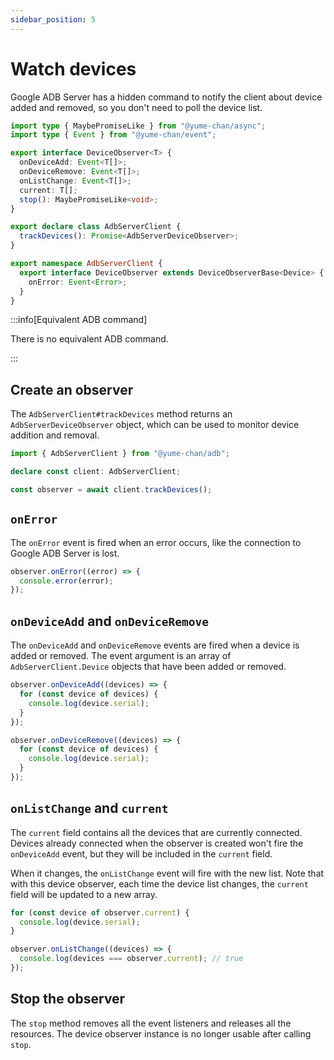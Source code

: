 ```yaml
---
sidebar_position: 5
---
```


# Watch devices

Google ADB Server has a hidden command to notify the client about device added and removed, so you don't need to poll the device list.

```ts
import type { MaybePromiseLike } from "@yume-chan/async";
import type { Event } from "@yume-chan/event";

export interface DeviceObserver<T> {
  onDeviceAdd: Event<T[]>;
  onDeviceRemove: Event<T[]>;
  onListChange: Event<T[]>;
  current: T[];
  stop(): MaybePromiseLike<void>;
}

export declare class AdbServerClient {
  trackDevices(): Promise<AdbServerDeviceObserver>;
}

export namespace AdbServerClient {
  export interface DeviceObserver extends DeviceObserverBase<Device> {
    onError: Event<Error>;
  }
}
```

:::info[Equivalent ADB command]

There is no equivalent ADB command.

:::

## Create an observer

The `AdbServerClient#trackDevices` method returns an `AdbServerDeviceObserver` object, which can be used to monitor device addition and removal.

```ts transpile
import { AdbServerClient } from "@yume-chan/adb";

declare const client: AdbServerClient;

const observer = await client.trackDevices();
```

## `onError`

The `onError` event is fired when an error occurs, like the connection to Google ADB Server is lost.

```ts transpile
observer.onError((error) => {
  console.error(error);
});
```

## `onDeviceAdd` and `onDeviceRemove`

The `onDeviceAdd` and `onDeviceRemove` events are fired when a device is added or removed. The event argument is an array of `AdbServerClient.Device` objects that have been added or removed.

```ts transpile
observer.onDeviceAdd((devices) => {
  for (const device of devices) {
    console.log(device.serial);
  }
});

observer.onDeviceRemove((devices) => {
  for (const device of devices) {
    console.log(device.serial);
  }
});
```

## `onListChange` and `current`

The `current` field contains all the devices that are currently connected. Devices already connected when the observer is created won't fire the `onDeviceAdd` event, but they will be included in the `current` field.

When it changes, the `onListChange` event will fire with the new list. Note that with this device observer, each time the device list changes, the `current` field will be updated to a new array.

```ts transpile
for (const device of observer.current) {
  console.log(device.serial);
}

observer.onListChange((devices) => {
  console.log(devices === observer.current); // true
});
```

## Stop the observer

The `stop` method removes all the event listeners and releases all the resources. The device observer instance is no longer usable after calling `stop`.
